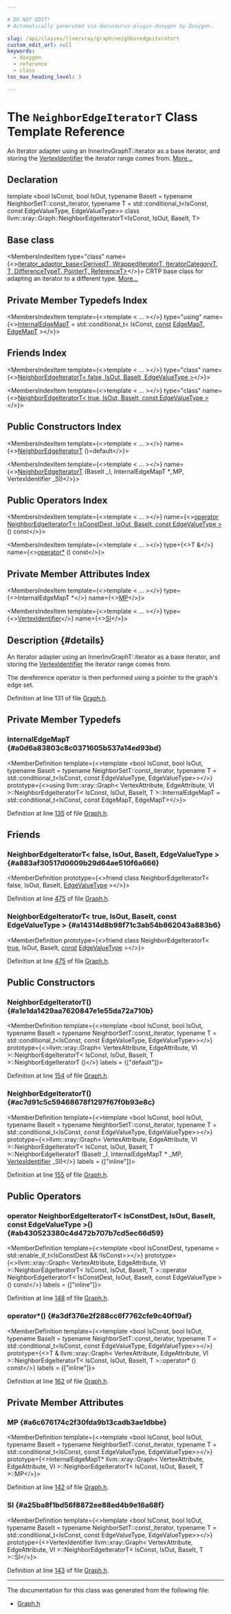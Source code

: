 ```yaml
---

# DO NOT EDIT!
# Automatically generated via docusaurus-plugin-doxygen by Doxygen.

slug: /api/classes/llvm/xray/graph/neighboredgeiteratort
custom_edit_url: null
keywords:
  - doxygen
  - reference
  - class
toc_max_heading_level: 3

---
```





# The `NeighborEdgeIteratorT` Class Template Reference

<DoxygenPage pluginConfig={pluginConfig}>

An Iterator adapter using an InnerInvGraphT::iterator as a base iterator, and storing the <a href="/docs/api/classes/llvm/xray/graph/#aa7d4f1e9198ebd47ab0fc3cef797ac86">VertexIdentifier</a> the iterator range comes from. <a href="#details">More...</a>

## Declaration

<CodeBlock>template &lt;bool IsConst, bool IsOut, typename BaseIt = typename NeighborSetT::const&#95;iterator, typename T = std::conditional&#95;t&lt;IsConst, const EdgeValueType, EdgeValueType&gt;&gt;
class llvm::xray::Graph::NeighborEdgeIteratorT&lt;IsConst, IsOut, BaseIt, T&gt;</CodeBlock>

## Base class

<MembersIndex>

<MembersIndexItem
  type="class"
  name={<><a href="/docs/api/classes/llvm/iterator-adaptor-base">iterator&#95;adaptor&#95;base&lt;DerivedT, WrappedIteratorT, IteratorCategoryT, T, DifferenceTypeT, PointerT, ReferenceT&gt;</a></>}>
CRTP base class for adapting an iterator to a different type. <a href="/docs/api/classes/llvm/iterator-adaptor-base/#details">More...</a>
</MembersIndexItem>

</MembersIndex>

## Private Member Typedefs Index

<MembersIndex>

<MembersIndexItem
  template={<>template &lt; ... &gt;</>}
  type="using"
  name={<><a href="#a0d6a83803c8c0371605b537a14ed93bd">InternalEdgeMapT</a> = std::conditional&#95;t&lt; IsConst, <a href="/docs/api/files/lib/lib/target/lib/target/aarch64/aarch64promoteconstant-cpp/#a90f8350fecae261c25be85d38b451bff">const</a> <a href="/docs/api/classes/llvm/densemap">EdgeMapT</a>, <a href="/docs/api/classes/llvm/densemap">EdgeMapT</a> &gt;</>}>
</MembersIndexItem>

</MembersIndex>

## Friends Index

<MembersIndex>

<MembersIndexItem
  template={<>template &lt; ... &gt;</>}
  type="class"
  name={<><a href="#a883af30517d0609b29d64ae510f6a666">NeighborEdgeIteratorT&lt; false, IsOut, BaseIt, EdgeValueType &gt;</a></>}>
</MembersIndexItem>

<MembersIndexItem
  template={<>template &lt; ... &gt;</>}
  type="class"
  name={<><a href="#a14314d8b98f71c3ab54b862043a883b6">NeighborEdgeIteratorT&lt; true, IsOut, BaseIt, const EdgeValueType &gt;</a></>}>
</MembersIndexItem>

</MembersIndex>

## Public Constructors Index

<MembersIndex>

<MembersIndexItem
  template={<>template &lt; ... &gt;</>}
  name={<><a href="#a1e1da1429aa7620847e1e55da72a710b">NeighborEdgeIteratorT</a> ()=default</>}>
</MembersIndexItem>

<MembersIndexItem
  template={<>template &lt; ... &gt;</>}
  name={<><a href="#ac7d91c5c59468678f1297f67f0b93e8c">NeighborEdgeIteratorT</a> (BaseIt &#95;I, InternalEdgeMapT &#42;&#95;MP, VertexIdentifier &#95;SI)</>}>
</MembersIndexItem>

</MembersIndex>

## Public Operators Index

<MembersIndex>

<MembersIndexItem
  template={<>template &lt; ... &gt;</>}
  name={<><a href="#ab430523380c4d472b707b7cd5ec66d59">operator NeighborEdgeIteratorT&lt; IsConstDest, IsOut, BaseIt, const EdgeValueType &gt;</a> () const</>}>
</MembersIndexItem>

<MembersIndexItem
  template={<>template &lt; ... &gt;</>}
  type={<>T &amp;</>}
  name={<><a href="#a3df376e2f288cc6f7762cfe9c40f19af">operator&#42;</a> () const</>}>
</MembersIndexItem>

</MembersIndex>

## Private Member Attributes Index

<MembersIndex>

<MembersIndexItem
  template={<>template &lt; ... &gt;</>}
  type={<>InternalEdgeMapT &#42;</>}
  name={<><a href="#a6c676174c2f30fda9b13cadb3ae1dbbe">MP</a></>}>
</MembersIndexItem>

<MembersIndexItem
  template={<>template &lt; ... &gt;</>}
  type={<><a href="/docs/api/classes/llvm/xray/graph/#aa7d4f1e9198ebd47ab0fc3cef797ac86">VertexIdentifier</a></>}
  name={<><a href="#a25ba8f1bd56f8872ee88ed4b9e16a68f">SI</a></>}>
</MembersIndexItem>

</MembersIndex>

## Description {#details}

An Iterator adapter using an InnerInvGraphT::iterator as a base iterator, and storing the <a href="/docs/api/classes/llvm/xray/graph/#aa7d4f1e9198ebd47ab0fc3cef797ac86">VertexIdentifier</a> the iterator range comes from.

The dereference operator is then performed using a pointer to the graph&#39;s edge set.

Definition at line 131 of file <a href="/docs/api/files/include/include/llvm/include/llvm/xray/graph-h">Graph.h</a>.

<SectionDefinition>

## Private Member Typedefs

### InternalEdgeMapT {#a0d6a83803c8c0371605b537a14ed93bd}

<MemberDefinition
  template={<>template &lt;bool IsConst, bool IsOut, typename BaseIt = typename NeighborSetT::const&#95;iterator, typename T = std::conditional&#95;t&lt;IsConst, const EdgeValueType, EdgeValueType&gt;&gt;</>}
  prototype={<>using llvm::xray::Graph&lt; VertexAttribute, EdgeAttribute, VI &gt;::NeighborEdgeIteratorT&lt; IsConst, IsOut, BaseIt, T &gt;::InternalEdgeMapT = 
        std::conditional&#95;t&lt;IsConst, const EdgeMapT, EdgeMapT&gt;</>}>

Definition at line <a href="/docs/api/files/include/include/llvm/include/llvm/xray/graph-h/#l00135">135</a> of file <a href="/docs/api/files/include/include/llvm/include/llvm/xray/graph-h">Graph.h</a>.
</MemberDefinition>

</SectionDefinition>

<SectionDefinition>

## Friends

### NeighborEdgeIteratorT&lt; false, IsOut, BaseIt, EdgeValueType &gt; {#a883af30517d0609b29d64ae510f6a666}

<MemberDefinition
  prototype={<>friend class NeighborEdgeIteratorT&lt; false, IsOut, BaseIt, <a href="/docs/api/classes/llvm/xray/graph/#af3591e0d96718a0f1b28a7e3b7d8705a">EdgeValueType</a> &gt;</>}>

Definition at line <a href="/docs/api/files/include/include/llvm/include/llvm/xray/graph-h/#l00475">475</a> of file <a href="/docs/api/files/include/include/llvm/include/llvm/xray/graph-h">Graph.h</a>.
</MemberDefinition>

### NeighborEdgeIteratorT&lt; true, IsOut, BaseIt, const EdgeValueType &gt; {#a14314d8b98f71c3ab54b862043a883b6}

<MemberDefinition
  prototype={<>friend class NeighborEdgeIteratorT&lt; <a href="/docs/api/files/lib/lib/analysis/basicaliasanalysis-cpp/#af6d5cafbdfc5313e65d990120021a3ec">true</a>, IsOut, BaseIt, <a href="/docs/api/files/lib/lib/target/lib/target/aarch64/aarch64promoteconstant-cpp/#a90f8350fecae261c25be85d38b451bff">const</a> <a href="/docs/api/classes/llvm/xray/graph/#af3591e0d96718a0f1b28a7e3b7d8705a">EdgeValueType</a> &gt;</>}>

Definition at line <a href="/docs/api/files/include/include/llvm/include/llvm/xray/graph-h/#l00475">475</a> of file <a href="/docs/api/files/include/include/llvm/include/llvm/xray/graph-h">Graph.h</a>.
</MemberDefinition>

</SectionDefinition>

<SectionDefinition>

## Public Constructors

### NeighborEdgeIteratorT() {#a1e1da1429aa7620847e1e55da72a710b}

<MemberDefinition
  template={<>template &lt;bool IsConst, bool IsOut, typename BaseIt = typename NeighborSetT::const&#95;iterator, typename T = std::conditional&#95;t&lt;IsConst, const EdgeValueType, EdgeValueType&gt;&gt;</>}
  prototype={<>llvm::xray::Graph&lt; VertexAttribute, EdgeAttribute, VI &gt;::NeighborEdgeIteratorT&lt; IsConst, IsOut, BaseIt, T &gt;::NeighborEdgeIteratorT ()</>}
  labels = {["default"]}>

Definition at line <a href="/docs/api/files/include/include/llvm/include/llvm/xray/graph-h/#l00154">154</a> of file <a href="/docs/api/files/include/include/llvm/include/llvm/xray/graph-h">Graph.h</a>.
</MemberDefinition>

### NeighborEdgeIteratorT() {#ac7d91c5c59468678f1297f67f0b93e8c}

<MemberDefinition
  template={<>template &lt;bool IsConst, bool IsOut, typename BaseIt = typename NeighborSetT::const&#95;iterator, typename T = std::conditional&#95;t&lt;IsConst, const EdgeValueType, EdgeValueType&gt;&gt;</>}
  prototype={<>llvm::xray::Graph&lt; VertexAttribute, EdgeAttribute, VI &gt;::NeighborEdgeIteratorT&lt; IsConst, IsOut, BaseIt, T &gt;::NeighborEdgeIteratorT (BaseIt _I, InternalEdgeMapT &#42; _MP, <a href="/docs/api/classes/llvm/xray/graph/#aa7d4f1e9198ebd47ab0fc3cef797ac86">VertexIdentifier</a> _SI)</>}
  labels = {["inline"]}>

Definition at line <a href="/docs/api/files/include/include/llvm/include/llvm/xray/graph-h/#l00155">155</a> of file <a href="/docs/api/files/include/include/llvm/include/llvm/xray/graph-h">Graph.h</a>.
</MemberDefinition>

</SectionDefinition>

<SectionDefinition>

## Public Operators

### operator NeighborEdgeIteratorT&lt; IsConstDest, IsOut, BaseIt, const EdgeValueType &gt;() {#ab430523380c4d472b707b7cd5ec66d59}

<MemberDefinition
  template={<>template &lt;bool IsConstDest, typename = std::enable&#95;if&#95;t&lt;IsConstDest &amp;&amp; !IsConst&gt;&gt;</>}
  prototype={<>llvm::xray::Graph&lt; VertexAttribute, EdgeAttribute, VI &gt;::NeighborEdgeIteratorT&lt; IsConst, IsOut, BaseIt, T &gt;::operator NeighborEdgeIteratorT&lt; IsConstDest, IsOut, BaseIt, const EdgeValueType &gt; () const</>}
  labels = {["inline"]}>

Definition at line <a href="/docs/api/files/include/include/llvm/include/llvm/xray/graph-h/#l00148">148</a> of file <a href="/docs/api/files/include/include/llvm/include/llvm/xray/graph-h">Graph.h</a>.
</MemberDefinition>

### operator&#42;() {#a3df376e2f288cc6f7762cfe9c40f19af}

<MemberDefinition
  template={<>template &lt;bool IsConst, bool IsOut, typename BaseIt = typename NeighborSetT::const&#95;iterator, typename T = std::conditional&#95;t&lt;IsConst, const EdgeValueType, EdgeValueType&gt;&gt;</>}
  prototype={<>T &amp; llvm::xray::Graph&lt; VertexAttribute, EdgeAttribute, VI &gt;::NeighborEdgeIteratorT&lt; IsConst, IsOut, BaseIt, T &gt;::operator&#42; () const</>}
  labels = {["inline"]}>

Definition at line <a href="/docs/api/files/include/include/llvm/include/llvm/xray/graph-h/#l00162">162</a> of file <a href="/docs/api/files/include/include/llvm/include/llvm/xray/graph-h">Graph.h</a>.
</MemberDefinition>

</SectionDefinition>

<SectionDefinition>

## Private Member Attributes

### MP {#a6c676174c2f30fda9b13cadb3ae1dbbe}

<MemberDefinition
  template={<>template &lt;bool IsConst, bool IsOut, typename BaseIt = typename NeighborSetT::const&#95;iterator, typename T = std::conditional&#95;t&lt;IsConst, const EdgeValueType, EdgeValueType&gt;&gt;</>}
  prototype={<>InternalEdgeMapT&#42; llvm::xray::Graph&lt; VertexAttribute, EdgeAttribute, VI &gt;::NeighborEdgeIteratorT&lt; IsConst, IsOut, BaseIt, T &gt;::MP</>}>

Definition at line <a href="/docs/api/files/include/include/llvm/include/llvm/xray/graph-h/#l00142">142</a> of file <a href="/docs/api/files/include/include/llvm/include/llvm/xray/graph-h">Graph.h</a>.
</MemberDefinition>

### SI {#a25ba8f1bd56f8872ee88ed4b9e16a68f}

<MemberDefinition
  template={<>template &lt;bool IsConst, bool IsOut, typename BaseIt = typename NeighborSetT::const&#95;iterator, typename T = std::conditional&#95;t&lt;IsConst, const EdgeValueType, EdgeValueType&gt;&gt;</>}
  prototype={<>VertexIdentifier llvm::xray::Graph&lt; VertexAttribute, EdgeAttribute, VI &gt;::NeighborEdgeIteratorT&lt; IsConst, IsOut, BaseIt, T &gt;::SI</>}>

Definition at line <a href="/docs/api/files/include/include/llvm/include/llvm/xray/graph-h/#l00143">143</a> of file <a href="/docs/api/files/include/include/llvm/include/llvm/xray/graph-h">Graph.h</a>.
</MemberDefinition>

</SectionDefinition>

<hr/>

The documentation for this class was generated from the following file:

<ul>
<li><a href="/docs/api/files/include/include/llvm/include/llvm/xray/graph-h">Graph.h</a></li>
</ul>

</DoxygenPage>
